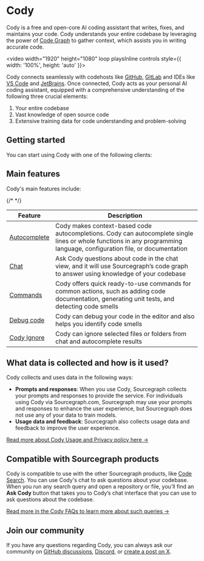 # Cody

Cody is a free and open-core AI coding assistant that writes, fixes, and maintains your code. Cody understands your entire codebase by leveraging the power of [Code Graph](/cody/core-concepts/code-graph) to gather context, which assists you in writing accurate code.

<video width="1920" height="1080" loop playsInline controls style={{ width: '100%', height: 'auto' }}>
  <source src="https://storage.googleapis.com/sourcegraph-assets/Docs/Media/cody-in-action.mp4" type="video/mp4"/>
</video>

Cody connects seamlessly with codehosts like <a target="blank" href="https://github.com/login?client_id=e917b2b7fa9040e1edd4">GitHub</a>, <a target="blank" href="https://gitlab.com/users/sign_in">GitLab</a> and IDEs like <a target="blank" href="https://marketplace.visualstudio.com/items?itemName=sourcegraph.cody-ai">VS Code</a> and <a target="blank" href="https://plugins.jetbrains.com/plugin/9682-sourcegraph-cody--code-search">JetBrains</a>. Once connected, Cody acts as your personal AI coding assistant, equipped with a comprehensive understanding of the following three crucial elements:

1. Your entire codebase
2. Vast knowledge of open source code
3. Extensive training data for code understanding and problem-solving

<TabsCard />

## Getting started

You can start using Cody with one of the following clients:

<ProductCards>
	<ProductCard href="https://marketplace.visualstudio.com/items?itemName=sourcegraph.cody-ai" imgSrc="https://storage.googleapis.com/sourcegraph-assets/docs/images/cody/vscode.svg" imgAlt="VS Code" title="Cody for VS Code!" description="Install Cody's free extension for VS Code. " />
	<ProductCard href="https://plugins.jetbrains.com/plugin/9682-cody-ai-by-sourcegraph" imgSrc="https://storage.googleapis.com/sourcegraph-assets/docs/images/cody/jb_beam.svg" imgAlt="JetBrains" title="Cody for JetBrains (Beta)" description="Install Cody's free and open source extension for JetBrains." />
  <ProductCard href="https://github.com/sourcegraph/sg.nvim" imgSrc="https://storage.googleapis.com/sourcegraph-assets/Docs/neovim-logo.png" imgAlt="Neovim" title="Cody for Neovim (Experimental)" description="Install Cody's free and open source extension for Neovim." />
  <ProductCard href="https://sourcegraph.com/sign-in?returnTo=/search" imgSrc="https://storage.googleapis.com/sourcegraph-assets/docs/images/cody/cody-logomark-default.svg" imgAlt="Cody Web" title="Cody for Web (Experimental)" description="Use Cody in the Sourcegraph web app." />
  <ProductCard href="https://about.sourcegraph.com/cody/pricing" imgSrc="https://sourcegraph.com/.assets/img/sourcegraph-mark.svg" imgAlt="Cody Enterprise" title="Cody Enterprise" description="Get in touch with our team to try Cody for Sourcegraph Enterprise." />
</ProductCards>

## Main features

Cody's main features include:

{/* <!-- NOTE: These should stay roughly in sync with client/cody/README.md, although these need to be not specific to VS Code. --> */}

<table>
  <thead>
    <tr>
      <th>Feature</th>
      <th>Description</th>
    </tr>
  </thead>
  <tbody>
    <tr>
      <td><a href="cody/capabilities/autocomplete">Autocomplete</a></td>
      <td>Cody makes context-based code autocompletions. Cody can autocomplete single lines or whole functions in any programming language, configuration file, or documentation</td>
    </tr>
    <tr>
      <td><a href="cody/capabilities/chat">Chat</a></td>
      <td>Ask Cody questions about code in the chat view, and it will use Sourcegraph’s code graph to answer using knowledge of your codebase</td>
    </tr>
    <tr>
      <td><a href="cody/capabilities/commands">Commands</a></td>
      <td>Cody offers quick ready-to-use commands for common actions, such as adding code documentation, generating unit tests, and detecting code smells</td>
    </tr>
    <tr>
      <td><a href="cody/capabilities/debug-code">Debug code</a></td>
      <td>Cody can debug your code in the editor and also helps you identify code smells</td>
    </tr>
    <tr>
      <td><a href="cody/capabilities/ignore-context">Cody Ignore</a></td>
      <td>Cody can ignore selected files or folders from chat and autocomplete results</td>
    </tr>
  </tbody>
</table>

## What data is collected and how is it used?

Cody collects and uses data in the following ways:

- **Prompts and responses**:  When you use Cody, Sourcegraph collects your prompts and responses to provide the service. For individuals using Cody via Sourcegraph.com, Sourcegraph may use your prompts and responses to enhance the user experience, but Sourcegraph does not use any of your data to train models.
- **Usage data and feedback**:  Sourcegraph also collects usage data and feedback to improve the user experience.

<a target="_blank" href="https://sourcegraph.com/terms/cody-notice">Read more about Cody Usage and Privacy policy here →</a>

## Compatible with Sourcegraph products

Cody is compatible to use with the other Sourcegraph products, like [Code Search](/code-search/). You can use Cody's chat to ask questions about your codebase. When you run any search query and open a repository or file, you’ll find an **Ask Cody** button that takes you to Cody’s chat interface that you can use to ask questions about the codebase.

[Read more in the Cody FAQs to learn more about such queries →](/cody/faq)

## Join our community

If you have any questions regarding Cody, you can always ask our community on [GitHub discussions](https://github.com/sourcegraph/cody/discussions), [Discord](https://discord.com/invite/s2qDtYGnAE), or [create a post on X](https://twitter.com/sourcegraphcody).
